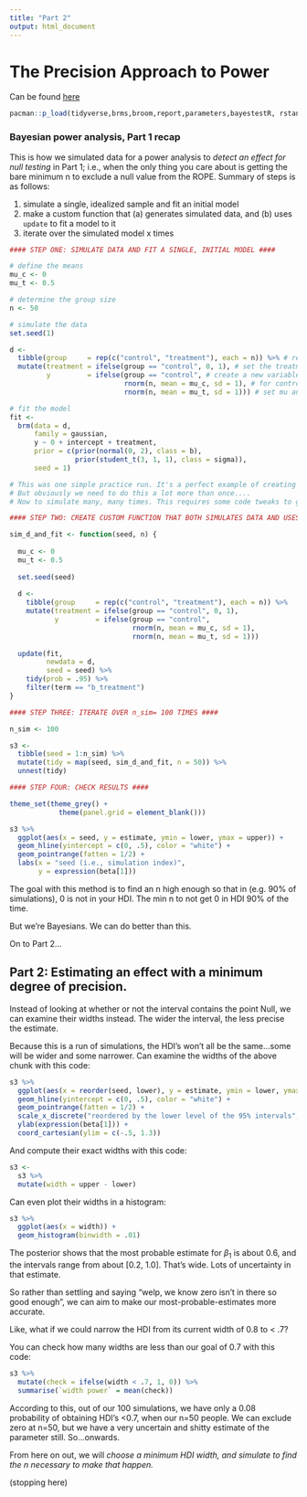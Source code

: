 ---
title: "Part 2"
output: html_document
---

# The Precision Approach to Power

Can be found [here](https://solomonkurz.netlify.app/post/bayesian-power-analysis-part-ii/)

```{r packages, include=FALSE}

pacman::p_load(tidyverse,brms,broom,report,parameters,bayestestR, rstanarm)

```

### Bayesian power analysis, Part 1 recap

This is how we simulated data for a power analysis to *detect an effect for null testing* in Part 1; i.e., when the only thing you care about is getting the bare minimum n to exclude a null value from the ROPE. Summary of steps is as follows:

1.  simulate a single, idealized sample and fit an initial model
2.  make a custom function that (a) generates simulated data, and (b) uses `update` to fit a model to it
3.  iterate over the simulated model x times

```{r}
#### STEP ONE: SIMULATE DATA AND FIT A SINGLE, INITIAL MODEL ####

# define the means
mu_c <- 0
mu_t <- 0.5

# determine the group size
n <- 50

# simulate the data
set.seed(1)

d <-
  tibble(group     = rep(c("control", "treatment"), each = n)) %>% # repeat each word 50 times
  mutate(treatment = ifelse(group == "control", 0, 1), # set the treatment condition variable coding (0= control, 1=treatment)
         y         = ifelse(group == "control", # create a new variable for the observed data....
                            rnorm(n, mean = mu_c, sd = 1), # for control group, set mu and sd
                            rnorm(n, mean = mu_t, sd = 1))) # set mu and sd for treatment group

# fit the model
fit <-
  brm(data = d,
      family = gaussian,
      y ~ 0 + intercept + treatment,
      prior = c(prior(normal(0, 2), class = b),
                prior(student_t(3, 1, 1), class = sigma)),
      seed = 1)

# This was one simple practice run. It's a perfect example of creating a SINGLE data set of 50 observations
# But obviously we need to do this a lot more than once....
# Now to simulate many, many times. This requires some code tweaks to generate data iteratively...

#### STEP TWO: CREATE CUSTOM FUNCTION THAT BOTH SIMULATES DATA AND USES UPDATE() TO UPDATE THE INITIAL MODEL FIT ####

sim_d_and_fit <- function(seed, n) {
  
  mu_c <- 0
  mu_t <- 0.5
  
  set.seed(seed)
  
  d <-
    tibble(group     = rep(c("control", "treatment"), each = n)) %>% 
    mutate(treatment = ifelse(group == "control", 0, 1),
           y         = ifelse(group == "control", 
                              rnorm(n, mean = mu_c, sd = 1),
                              rnorm(n, mean = mu_t, sd = 1)))
  
  update(fit,
         newdata = d, 
         seed = seed) %>% 
    tidy(prob = .95) %>% 
    filter(term == "b_treatment")
}

#### STEP THREE: ITERATE OVER n_sim= 100 TIMES ####

n_sim <- 100

s3 <-
  tibble(seed = 1:n_sim) %>% 
  mutate(tidy = map(seed, sim_d_and_fit, n = 50)) %>% 
  unnest(tidy)

#### STEP FOUR: CHECK RESULTS ####

theme_set(theme_grey() +
            theme(panel.grid = element_blank()))

s3 %>% 
  ggplot(aes(x = seed, y = estimate, ymin = lower, ymax = upper)) +
  geom_hline(yintercept = c(0, .5), color = "white") +
  geom_pointrange(fatten = 1/2) +
  labs(x = "seed (i.e., simulation index)",
       y = expression(beta[1]))
```

The goal with this method is to find an n high enough so that in (e.g. 90% of simulations), 0 is not in your HDI. The min n to not get 0 in HDI 90% of the time.

But we're Bayesians. We can do better than this.

On to Part 2...

## Part 2: Estimating an effect with a minimum degree of precision.

Instead of looking at whether or not the interval contains the point Null, we can examine their widths instead. The wider the interval, the less precise the estimate.

Because this is a run of simulations, the HDI's won't all be the same...some will be wider and some narrower. Can examine the widths of the above chunk with this code:

```{r}
s3 %>%
  ggplot(aes(x = reorder(seed, lower), y = estimate, ymin = lower, ymax = upper)) +
  geom_hline(yintercept = c(0, .5), color = "white") +
  geom_pointrange(fatten = 1/2) +
  scale_x_discrete("reordered by the lower level of the 95% intervals", breaks = NULL) +
  ylab(expression(beta[1])) +
  coord_cartesian(ylim = c(-.5, 1.3))
```

And compute their exact widths with this code:

```{r}
s3 <-
  s3 %>% 
  mutate(width = upper - lower)
```

Can even plot their widths in a histogram:

```{r}
s3 %>% 
  ggplot(aes(x = width)) +
  geom_histogram(binwidth = .01)
```

The posterior shows that the most probable estimate for $\beta_1$ is about 0.6, and the intervals range from about [0.2, 1.0]. That's wide. Lots of uncertainty in that estimate.

So rather than settling and saying "welp, we know zero isn't in there so good enough", we can aim to make our most-probable-estimates more accurate.

Like, what if we could narrow the HDI from its current width of 0.8 to \< .7?

You can check how many widths are less than our goal of 0.7 with this code:

```{r}
s3 %>% 
  mutate(check = ifelse(width < .7, 1, 0)) %>% 
  summarise(`width power` = mean(check))
```

According to this, out of our 100 simulations, we have only a 0.08 probability of obtaining HDI's \<0.7, when our n=50 people. We can exclude zero at n=50, but we have a very uncertain and shitty estimate of the parameter still. So...onwards.

From here on out, we will *choose a minimum HDI width, and simulate to find the n necessary to make that happen.*

(stopping here)
